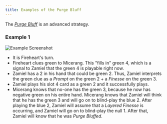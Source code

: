 ```yaml
---
title: Examples of the Purge Bluff
---
```


The _[Purge Bluff](/extras/special-bluffs.mdx#the-purge-bluff-layered-bluff)_ is an advanced strategy.

### Example 1

![Example Screenshot](/img/examples/purge-bluff.png)

- It is Fireheart's turn.
- Fireheart clues green to Micerang. This "fills in" green 4, which is a signal to Zamiel that the green 4 is playable right now.
- Zamiel has a 2 in his hand that could be green 2. Thus, Zamiel interprets the green clue as a _Prompt_ on the green 2 + a _Finesse_ on the green 3.
- Zamiel plays his slot 4 card as a green 2 and it successfully plays.
- Micerang knows that no-one has the green 3, because he now has negative green on his entire hand. Micerang knows that Zamiel will think that he has the green 3 and will go on to blind-play the blue 2. After playing the blue 2, Zamiel will assume that a _Layered Finesse_ is occurring, and Zamiel will go on to blind-play the null 1. After that, Zamiel will know that he was _Purge Bluffed_.
